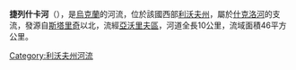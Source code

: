 '''捷列什卡河'''（{{lang-uk|Терешка}}），是[[烏克蘭|烏克蘭]]的河流，位於該國西部[[利沃夫州|利沃夫州]]，屬於[[什克洛河|什克洛河]]的支流，發源自[[斯塔里奇|斯塔里奇]]以北，流經[[亞沃里夫區|亞沃里夫區]]，河道全長10公里，流域面積46平方公里。

{{DEFAULTSORT:Терешка (притока Шкла)}}
[[Category:利沃夫州河流|Category:利沃夫州河流]]


{{Ukraine-river-stub}}